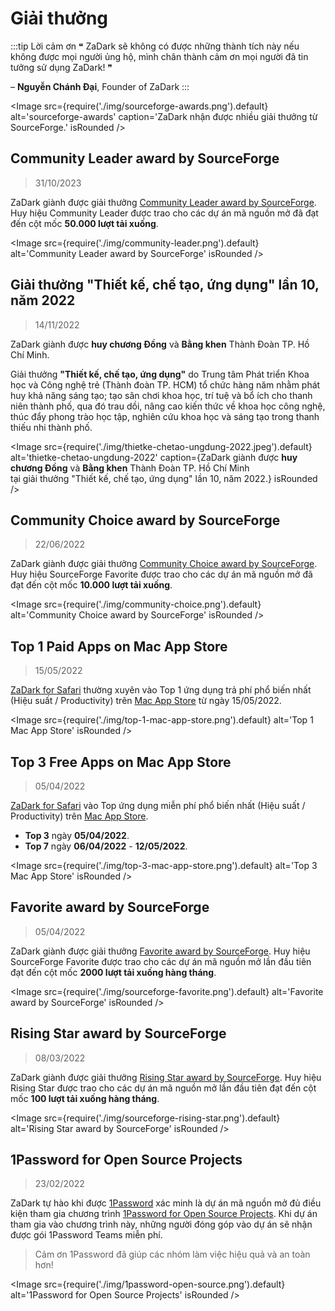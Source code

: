 
# Giải thưởng

:::tip Lời cảm ơn
❝ ZaDark sẽ không có được những thành tích này nếu không được mọi người ủng hộ, mình chân thành cảm ơn mọi người đã tin tưởng sử dụng ZaDark! ❞

– **Nguyễn Chánh Đại**, Founder of ZaDark
:::

<Image
  src={require('./img/sourceforge-awards.png').default}
  alt='sourceforge-awards'
  caption='ZaDark nhận được nhiều giải thưởng từ SourceForge.'
  isRounded
/>

## Community Leader award by SourceForge

> 31/10/2023

ZaDark giành được giải thưởng [Community Leader award by SourceForge](https://sourceforge.net/about/project\_awards). Huy hiệu Community Leader được trao cho các dự án mã nguồn mở đã đạt đến cột mốc **50.000 lượt tải xuống**.

<Image
  src={require('./img/community-leader.png').default}
  alt='Community Leader award by SourceForge'
  isRounded
/>

## Giải thưởng "Thiết kế, chế tạo, ứng dụng" lần 10, năm 2022

> 14/11/2022

ZaDark giành được **huy chương Đồng** và **Bằng khen** Thành Đoàn TP. Hồ Chí Minh.

Giải thưởng **"Thiết kế, chế tạo, ứng dụng"** do Trung tâm Phát triển Khoa học và Công nghệ trẻ (Thành đoàn TP. HCM) tổ chức hàng năm nhằm phát huy khả năng sáng tạo; tạo sân chơi khoa học, trí tuệ và bổ ích cho thanh niên thành phố, qua đó trau dồi, nâng cao kiến thức về khoa học công nghệ, thúc đẩy phong trào học tập, nghiên cứu khoa học và sáng tạo trong thanh thiếu nhi thành phố.

<Image
  src={require('./img/thietke-chetao-ungdung-2022.jpeg').default}
  alt='thietke-chetao-ungdung-2022'
  caption={<span>ZaDark giành được <strong>huy chương Đồng</strong> và <strong>Bằng khen</strong> Thành Đoàn TP. Hồ Chí Minh<br />tại giải thưởng "Thiết kế, chế tạo, ứng dụng" lần 10, năm 2022.</span>}
  isRounded
/>

## Community Choice award by SourceForge

> 22/06/2022

ZaDark giành được giải thưởng [Community Choice award by SourceForge](https://sourceforge.net/about/project\_awards). Huy hiệu SourceForge Favorite được trao cho các dự án mã nguồn mở đã đạt đến cột mốc **10.000 lượt tải xuống**.

<Image
  src={require('./img/community-choice.png').default}
  alt='Community Choice award by SourceForge'
  isRounded
/>

## Top 1 Paid Apps on Mac App Store

> 15/05/2022

[ZaDark for Safari](/web/safari) thường xuyên vào Top 1 ứng dụng trả phí phổ biến nhất (Hiệu suất / Productivity) trên [Mac App Store](https://go.quaric.com/zadark-safari) từ ngày 15/05/2022.

<Image
  src={require('./img/top-1-mac-app-store.png').default}
  alt='Top 1 Mac App Store'
  isRounded
/>

## Top 3 Free Apps on Mac App Store

> 05/04/2022

[ZaDark for Safari](/web/safari) vào Top ứng dụng miễn phí phổ biến nhất (Hiệu suất / Productivity) trên [Mac App Store](https://go.quaric.com/zadark-safari).

* **Top 3** ngày **05/04/2022**.
* **Top 7** ngày **06/04/2022** - **12/05/2022**.

<Image
  src={require('./img/top-3-mac-app-store.png').default}
  alt='Top 3 Mac App Store'
  isRounded
/>

## Favorite award by SourceForge

> 05/04/2022

ZaDark giành được giải thưởng [Favorite award by SourceForge](https://sourceforge.net/about/project\_awards). Huy hiệu SourceForge Favorite được trao cho các dự án mã nguồn mở lần đầu tiên đạt đến cột mốc **2000 lượt tải xuống hàng tháng**.

<Image
  src={require('./img/sourceforge-favorite.png').default}
  alt='Favorite award by SourceForge'
  isRounded
/>

## Rising Star award by SourceForge

> 08/03/2022

ZaDark giành được giải thưởng [Rising Star award by SourceForge](https://sourceforge.net/about/project\_awards). Huy hiệu Rising Star được trao cho các dự án mã nguồn mở lần đầu tiên đạt đến cột mốc **100 lượt tải xuống hàng tháng**.

<Image
  src={require('./img/sourceforge-rising-star.png').default}
  alt='Rising Star award by SourceForge'
  isRounded
/>

## 1Password for Open Source Projects

> 23/02/2022

ZaDark tự hào khi được [1Password](https://1password.com/) xác minh là dự án mã nguồn mở đủ điều kiện tham gia chương trình [1Password for Open Source Projects](https://github.com/1Password/1password-teams-open-source). Khi dự án tham gia vào chương trình này, những người đóng góp vào dự án sẽ nhận được gói 1Password Teams miễn phí.

> Cảm ơn 1Password đã giúp các nhóm làm việc hiệu quả và an toàn hơn!

<Image
  src={require('./img/1password-open-source.png').default}
  alt='1Password for Open Source Projects'
  isRounded
/>
